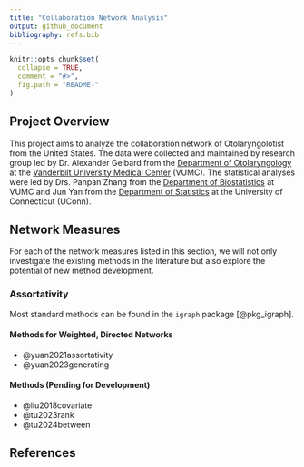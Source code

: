 ```yaml
---
title: "Collaboration Network Analysis"
output: github_document
bibliography: refs.bib
---
```


```r
knitr::opts_chunk$set(
  collapse = TRUE,
  comment = "#>",
  fig.path = "README-"
)
```

## Project Overview

This project aims to analyze the collaboration network of Otolaryngolotist from the United States. The data were collected and maintained by research group led by Dr. Alexander Gelbard from the [Department of Otolaryngology](https://www.vumc.org/ent/) at the [Vanderbilt University Medical Center](https://www.vumc.org/main/home) (VUMC). The statistical analyses were led by Drs. Panpan Zhang from the [Department of Biostatistics](https://www.vumc.org/biostatistics/vanderbilt-department-biostatistics) at VUMC and Jun Yan from the [Department of Statistics](https://statistics.uconn.edu/) at the University of Connecticut (UConn). 

## Network Measures

For each of the network measures listed in this section, we will not only investigate the existing methods in the literature but also explore the potential of new method development.

### Assortativity

Most standard methods can be found in the `igraph` package [@pkg_igraph].

#### Methods for Weighted, Directed Networks

- @yuan2021assortativity
- @yuan2023generating

#### Methods (Pending for Development)

- @liu2018covariate
- @tu2023rank
- @tu2024between

## References

<div id="refs"></div>


